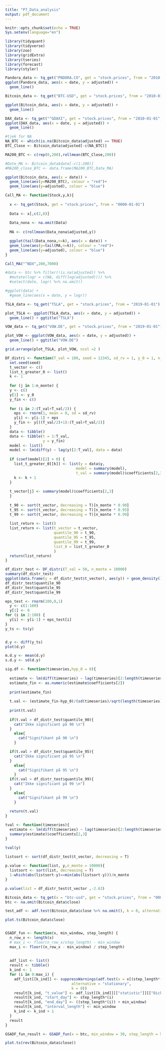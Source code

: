 ```yaml
---
title: "P7_Data_analysis"
output: pdf_document
---
```


```r
knitr::opts_chunk$set(echo = TRUE)
Sys.setenv(language="en")

library(tidyquant)
library(tidyverse)
library(zoo)
library(gridExtra)
library(tseries)
library(forecast)
library(styler)
```

```r

Pandora_data <- tq_get("PNDORA.CO", get = "stock.prices", from = "2010-01-01", to = "2020-09-08")
ggplot(Pandora_data, aes(x = date, y = adjusted)) +
  geom_line()

Bitcoin_data <- tq_get("BTC-USD", get = "stock.prices", from = "2010-01-01", to = "2020-09-08")

ggplot(Bitcoin_data, aes(x = date, y = adjusted)) +
  geom_line()

DAX_data <- tq_get("^GDAXI", get = "stock.prices", from = "2010-01-01", to = "2020-09-08")
ggplot(DAX_data, aes(x = date, y = adjusted)) +
  geom_line()
```

```r
#tjek for NA
NA_BTC <- which(is.na(Bitcoin_data$adjusted) == TRUE)
BTC_Close <- Bitcoin_data$adjusted[-c(NA_BTC)]

MA200_BTC <- c(rep(0,200),rollmean(BTC_Close,200))

#Date_MA <- Bitcoin_data$date[-c(1:200)]
#MA200_close_BTC <- data.frame(MA200_BTC,Date_MA)

ggplot(Bitcoin_data, aes(x = date)) +
  geom_line(aes(y=MA200_BTC), colour = "red")+
  geom_line(aes(y=adjusted), colour = "blue")
```

```r

Call_MA <- function(Stock,y,k){
  
  x <- tq_get(Stock, get = "stock.prices", from = "0000-01-01")
  
  Data <- x[,c(2,8)]
  
  Data_nona <- na.omit(Data)
  
  MA <- c(rollmean(Data_nona$adjusted,y))

  ggplot(tail(Data_nona,n=k), aes(x = date)) +
  geom_line(aes(y=tail(MA,n=k)), colour = "red")+
  geom_line(aes(y=adjusted), colour = "blue")
}

Call_MA("^NDX",200,7000)

#data <- btc %>% filter(!is.na(adjusted)) %>%
  #mutate(logr = c(NA, diff(log(adjusted)))) %>% 
  #select(date, logr) %>% na.omit()

#ggplot(data) +
  #geom_line(aes(x = date, y = logr))


```

```r
TSLA_data <- tq_get("TSLA", get = "stock.prices", from = "2019-01-01")

plot_TSLA <- ggplot(TSLA_data, aes(x = date, y = adjusted)) +
  geom_line() + ggtitle("TSLA")

VOW_data <- tq_get("VOW.DE", get = "stock.prices", from = "2019-01-01")

plot_VOW <- ggplot(VOW_data, aes(x = date, y = adjusted)) +
  geom_line() + ggtitle("VOW.DE")

grid.arrange(plot_TSLA, plot_VOW, ncol =2 )

```

```r
DF_distri <- function(T_val = 100, seed = 12345, sd_rv = 1, y_0 = 1, n_monte = 10) {
  set.seed(seed)
  t_vector <- c()
  list_t_greater_0 <- list()
  k <- 1
  
  for (j in 1:n_monte) {
  y <- c()
  y[1] <- y_0
  y_fin <- c()
    
  for (i in 2:(T_val+T_val/2)) {
    eps <- rnorm(1, mean = 0, sd = sd_rv)
    y[i] <- y[i-1] + eps
    y_fin <- y[((T_val/2)+1):(T_val+T_val/2)]
  }
  data <- tibble()
  data <- tibble(t = 1:T_val,
                 y = y_fin)
  model <- list()
  model <- lm(diff(y) ~ lag(y)[2:T_val], data = data)
  
  if (coef(model)[2] > 0) {
    list_t_greater_0[[k]] <- list(y = data$y,
                                model = summary(model),
                                t_val = summary(model)$coefficients[2,3])
    k <- k + 1
  }
  
  t_vector[j] <- summary(model)$coefficients[2,3]
  }
  
  t_90 <- sort(t_vector, decreasing = T)[n_monte * 0.90]
  t_95 <- sort(t_vector, decreasing = T)[n_monte * 0.95]
  t_99 <- sort(t_vector, decreasing = T)[n_monte * 0.99]
  
  list_return <- list()
  list_return <- list(t_vector = t_vector,
                      quantile_90 = t_90,
                      quantile_95 = t_95,
                      quantile_99 = t_99,
                      list_0 = list_t_greater_0
                      )
  return(list_return)
}

df_distr_test <- DF_distri(T_val = 50, n_monte = 10000)
summary(df_distr_test)
ggplot(data.frame(y = df_distr_test$t_vector), aes(y)) + geom_density()
df_distr_test$quantile_90
df_distr_test$quantile_95
df_distr_test$quantile_99
```


```r
eps_test <- rnorm(100,0,1)
  y <- c(1:100)
  y[1] <- 0
for (i in 2:100) {
  y[i] <- y[i-1] + eps_test[i]
}
y_ts <- ts(y)


d.y <- diff(y_ts)
plot(d.y)

m.d.y <- mean(d.y)
s.d.y <- sd(d.y)

```

```r

sig.df <- function(timeseries,hyp_0 = 0){
  
  estimate <- lm(diff(timeseries) ~ lag(timeseries)[2:length(timeseries)])
  estimate_fin <- as.numeric(estimate$coefficients[2])
  
  print(estimate_fin)
  
  t.val <- (estimate_fin-hyp_0)/(sd(timeseries)/sqrt(length(timeseries)))
  
  print(t.val)
  
  if(t.val > df_distr_test$quantile_90){
    cat("Ikke significant på 90 \n")
  }
    else{
      cat("Signifikant på 90 \n")
    }

  if(t.val > df_distr_test$quantile_95){
    cat("Ikke significant på 95 \n")
  }
    else{
      cat("Signifikant på 95 \n")
    }
  if(t.val > df_distr_test$quantile_99){
    cat("Ikke significant på 99 \n")
  }
    else{
      cat("Signifikant på 99 \n")
    }
  
  return(t.val)
}

```

```r

tval <- function(timeseries){
  estimate <- lm(diff(timeseries) ~ lag(timeseries)[2:length(timeseries)])
  summary(estimate)$coefficients[2,3]
}

tval(y)


```

```r
listsort <- sort(df_distr_test$t_vector, decreasing = T)
  
p.value <- function(list, y,n_monte = 10000){
  listsort <- sort(list, decreasing = T)
  1-which(abs(listsort-y)==min(abs(listsort-y)))/n_monte
}

p.value(list = df_distr_test$t_vector ,-2.63)
```

```r

Bitcoin_data <- tq_get(x = "btc-usd", get = "stock.prices", from = "0000-01-01")
btc <- na.omit(Bitcoin_data$close)

test_adf <- adf.test(Bitcoin_data$close %>% na.omit(), k = 0, alternative = "stationary")

plot.ts(Bitcoin_data$close)


GSADF_fun <- function(x, min_window, step_length) {
  n_row_x <- length(x)
  # max_i <- floor(n_row_x/step_length) - min_window
  max_i <- floor((n_row_x - min_window) / step_length)
  
  
  adf_list <- list()
  result <- tibble()
  k_ind <- 1
  for (i in 0:max_i) {
    adf_list[[k_ind]] <- suppressWarnings(adf.test(x = x[(step_length*(i)):((step_length*(i)) + min_window)],
                              alternative = "stationary",
                              k = 0))
    result[k_ind, "t_value"] <- adf_list[[k_ind]][["statistic"]][["Dickey-Fuller"]]
    result[k_ind, "start_day"] <- step_length*(i)
    result[k_ind, "end_day"] <- ((step_length*(i)) + min_window)
    result[k_ind, "interval_length"] <- min_window
    k_ind <- k_ind + 1
  }
  result
}

GSADF_fun_result <- GSADF_fun(x = btc, min_window = 30, step_length = 5)

plot.ts(rev(Bitcoin_data$close))
```
